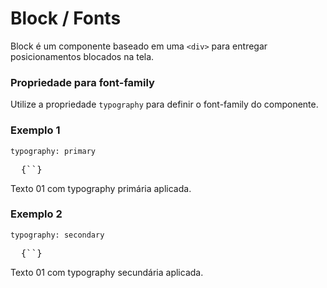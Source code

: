 

<Meta title="Block / Fonts" />

# Block / Fonts

<Space size={3} />

Block é um componente baseado em uma `<div>` para entregar posicionamentos blocados na tela.

<Space size={6} />

### Propriedade para font-family

<Space size={3} />

Utilize a propriedade `typography` para definir o font-family do componente.

<Space size={6} />

### Exemplo 1

`typography: primary`

<pre>
  <CodeBlock>{`<Block typography='primary'></Block>`}</CodeBlock>
</pre>

<Space size={3} />

<ThemeProvider theme={theme}>
  <Block 
    bgColor='primary2'
    fontColor='white'
    typography='primary'
    custom={`
      padding: 10px;
      span {
        padding: 10px;
      }
    `}>
    Texto 01 com typography primária aplicada.
  </Block>
</ThemeProvider>

### Exemplo 2

`typography: secondary`

<pre>
  <CodeBlock>{`<Block typography='secondary'></Block>`}</CodeBlock>
</pre>

<Space size={3} />

<ThemeProvider theme={theme}>
  <Block 
    bgColor='primary2'
    fontColor='white'
    typography='secondary'
    custom={`
      padding: 10px;
      span {
        padding: 10px;
      }
    `}>
    Texto 01 com typography secundária aplicada.
  </Block>
</ThemeProvider>

<Space size={6} />